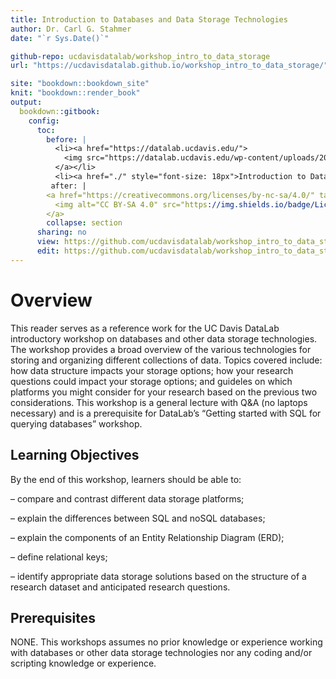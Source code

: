 ```yaml
---
title: Introduction to Databases and Data Storage Technologies
author: Dr. Carl G. Stahmer
date: "`r Sys.Date()`"

github-repo: ucdavisdatalab/workshop_intro_to_data_storage
url: "https://ucdavisdatalab.github.io/workshop_intro_to_data_storage/"

site: "bookdown::bookdown_site"
knit: "bookdown::render_book"
output:
  bookdown::gitbook:
    config:
      toc:
        before: |
          <li><a href="https://datalab.ucdavis.edu/">
            <img src="https://datalab.ucdavis.edu/wp-content/uploads/2019/07/datalab-logo-full-color-rgb-1.png" style="height: 100%; width: 100%; object-fit: contain" />
          </a></li>
          <li><a href="./" style="font-size: 18px">Introduction to Databases and Data Storage Technologies</a></li>
         after: |
        <a href="https://creativecommons.org/licenses/by-nc-sa/4.0/" target="_blank">
          <img alt="CC BY-SA 4.0" src="https://img.shields.io/badge/License-CC%20BY--NC--SA%204.0-lightgrey.svg" style="float: right; padding-right: 10px;" />
        </a>
        collapse: section
      sharing: no
      view: https://github.com/ucdavisdatalab/workshop_intro_to_data_storage/blob/master/%s
      edit: https://github.com/ucdavisdatalab/workshop_intro_to_data_storage/edit/master/%s
---
```


# Overview {-}

This reader serves as a reference work for the UC Davis DataLab introductory workshop on databases and other data storage technologies.  The workshop provides a broad overview of the various technologies for storing and organizing different collections of data. Topics covered include: how data structure impacts your storage options; how your research questions could impact your storage options; and guideles on which platforms you might consider for your research based on the previous two considerations. This workshop is a general lecture with Q&A (no laptops necessary) and is a prerequisite for DataLab’s “Getting started with SQL for querying databases” workshop.

## Learning Objectives 

By the end of this workshop, learners should be able to:

– compare and contrast different data storage platforms;

– explain the differences between SQL and noSQL databases;

– explain the components of an Entity Relationship Diagram (ERD);

– define relational keys;

– identify appropriate data storage solutions based on the structure of a research dataset and anticipated research questions.

## Prerequisites

NONE.  This workshops assumes no prior knowledge or experience working with databases or other data storage technologies nor any coding and/or scripting knowledge or experience.
